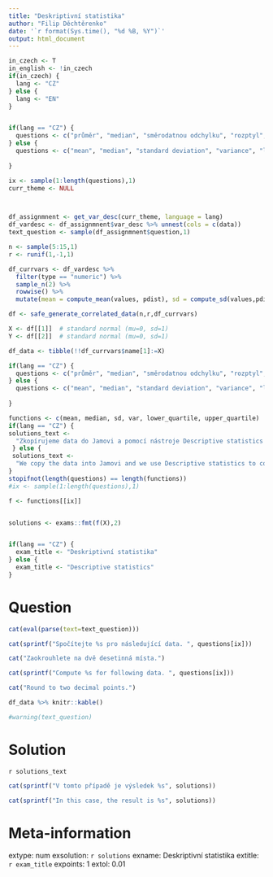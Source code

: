 ```yaml
---
title: "Deskriptivní statistika"
author: "Filip Děchtěrenko"
date: '`r format(Sys.time(), "%d %B, %Y")`'
output: html_document
---
```


```r
in_czech <- T
in_english <- !in_czech
if(in_czech) {
  lang <- "CZ"
} else {
  lang <- "EN"
}


if(lang == "CZ") {
  questions <- c("průměr", "median", "směrodatnou odchylku", "rozptyl", "dolní kvartil", "horní kvartil")
} else {
  questions <- c("mean", "median", "standard deviation", "variance", "lower quartile", "upper quartile")
  
}

ix <- sample(1:length(questions),1)
curr_theme <- NULL



```

```r

```

```r
df_assignmnent <- get_var_desc(curr_theme, language = lang)
df_vardesc <- df_assignmnent$var_desc %>% unnest(cols = c(data))
text_question <- sample(df_assignmnent$question,1)

n <- sample(5:15,1)
r <- runif(1,-1,1)

df_currvars <- df_vardesc %>% 
  filter(type == "numeric") %>% 
  sample_n(2) %>% 
  rowwise() %>% 
  mutate(mean = compute_mean(values, pdist), sd = compute_sd(values,pdist))

df <- safe_generate_correlated_data(n,r,df_currvars)

X <- df[[1]]  # standard normal (mu=0, sd=1)
Y <- df[[2]]  # standard normal (mu=0, sd=1)

df_data <- tibble(!!df_currvars$name[1]:=X)

if(lang == "CZ") {
  questions <- c("průměr", "median", "směrodatnou odchylku", "rozptyl", "dolní kvartil", "horní kvartil")
} else {
  questions <- c("mean", "median", "standard deviation", "variance", "lower quartile", "upper quartile")
  
}

functions <- c(mean, median, sd, var, lower_quartile, upper_quartile)
if(lang == "CZ") {
solutions_text <- 
  "Zkopírujeme data do Jamovi a pomocí nástroje Descriptive statistics spočítáme požadovanou statistiku"
 } else {
 solutions_text <- 
  "We copy the data into Jamovi and we use Descriptive statistics to compute the approprate statistics" 
}
stopifnot(length(questions) == length(functions))
#ix <- sample(1:length(questions),1)

f <- functions[[ix]]


solutions <- exams::fmt(f(X),2)


if(lang == "CZ") {
  exam_title <- "Deskriptivní statistika"
} else {
  exam_title <- "Descriptive statistics"
}


```

Question
========
```r
cat(eval(parse(text=text_question)))
```

```r
cat(sprintf("Spočítejte %s pro následující data. ", questions[ix]))

cat("Zaokrouhlete na dvě desetinná místa.")
```

```r
cat(sprintf("Compute %s for following data. ", questions[ix]))

cat("Round to two decimal points.")
```

```r
df_data %>% knitr::kable()
```

```r
#warning(text_question)
```

Solution
========

`r solutions_text`

```r
cat(sprintf("V tomto případě je výsledek %s", solutions))
```

```r
cat(sprintf("In this case, the result is %s", solutions))
```


Meta-information
================
extype: num
exsolution: `r solutions`
exname: Deskriptivní statistika
extitle: `r exam_title`
expoints: 1
extol: 0.01

